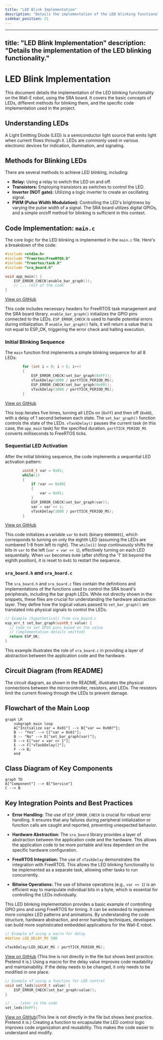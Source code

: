 ```yaml
---
title: "LED Blink Implementation"
description: "Details the implementation of the LED blinking functionality."
sidebar_position: 21
---
```


---
title: "LED Blink Implementation"
description: "Details the implementation of the LED blinking functionality."
---

# LED Blink Implementation

This document details the implementation of the LED blinking functionality on the Wall-E robot, using the SRA board.  It covers the basic concepts of LEDs, different methods for blinking them, and the specific code implementation used in the project.

## Understanding LEDs

A Light Emitting Diode (LED) is a semiconductor light source that emits light when current flows through it.  LEDs are commonly used in various electronic devices for indication, illumination, and signaling.

## Methods for Blinking LEDs

There are several methods to achieve LED blinking, including:

*   **Relay:** Using a relay to switch the LED on and off.
*   **Transistors:** Employing transistors as switches to control the LED.
*   **Inverter (NOT gate):** Utilizing a logic inverter to create an oscillating signal.
*   **PWM (Pulse Width Modulation):** Controlling the LED's brightness by varying the pulse width of a signal. The SRA board utilizes digital GPIOs, and a simple on/off method for blinking is sufficient in this context.

## Code Implementation: `main.c`

The core logic for the LED blinking is implemented in the `main.c` file.  Here's a breakdown of the code:

```c
#include <stdio.h>
#include "freertos/FreeRTOS.h"
#include "freertos/task.h"
#include "sra_board.h"

void app_main() {
    ESP_ERROR_CHECK(enable_bar_graph());
    // ... rest of the code
}
```

[View on GitHub](https://github.com/SRA-VJTI/Wall-E/blob/master/1_led_blink/main/main.c)

This code includes necessary headers for FreeRTOS task management and the SRA board library.  `enable_bar_graph()` initializes the GPIO pins connected to the LEDs.  `ESP_ERROR_CHECK` is used to handle potential errors during initialization.  If `enable_bar_graph()` fails, it will return a value that is not equal to ESP_OK, triggering the error check and halting execution.

### Initial Blinking Sequence

The `main` function first implements a simple blinking sequence for all 8 LEDs:

```c
        for (int i = 0; i < 5; i++)
        {
            ESP_ERROR_CHECK(set_bar_graph(0xFF));
            vTaskDelay(1000 / portTICK_PERIOD_MS);
            ESP_ERROR_CHECK(set_bar_graph(0x00));
            vTaskDelay(1000 / portTICK_PERIOD_MS);
        }
```

[View on GitHub](https://github.com/SRA-VJTI/Wall-E/blob/master/1_led_blink/main/main.c)

This loop iterates five times, turning all LEDs on (`0xFF`) and then off (`0x00`), with a delay of 1 second between each state. The `set_bar_graph()` function controls the state of the LEDs. `vTaskDelay()` pauses the current task (in this case, the `app_main` task) for the specified duration.  `portTICK_PERIOD_MS` converts milliseconds to FreeRTOS ticks.

### Sequential LED Activation

After the initial blinking sequence, the code implements a sequential LED activation pattern:

```c
        uint8_t var = 0x01;
        while(1)
        {
            if (var == 0x00)
            {
                var = 0x01;
            }
            ESP_ERROR_CHECK(set_bar_graph(var));
            var = var << 1;
            vTaskDelay(1000 / portTICK_PERIOD_MS);
        }
```

[View on GitHub](https://github.com/SRA-VJTI/Wall-E/blob/master/1_led_blink/main/main.c)

This code initializes a variable `var` to `0x01` (binary `00000001`), which corresponds to turning on only the eighth LED (assuming the LEDs are numbered 1-8 from left to right).  The `while(1)` loop continuously shifts the bits in `var` to the left (`var = var << 1`), effectively turning on each LED sequentially.  When `var` becomes `0x00` (after shifting the '1' bit beyond the eighth position), it is reset to `0x01` to restart the sequence.

### `sra_board.h` and `sra_board.c`

The `sra_board.h` and `sra_board.c` files contain the definitions and implementations of the functions used to control the SRA board's peripherals, including the bar graph LEDs.  While not directly shown in the snippets, these files are crucial for understanding the hardware abstraction layer.  They define how the logical values passed to `set_bar_graph()` are translated into physical signals to control the LEDs.

```c
// Example (hypothetical) from sra_board.c
esp_err_t set_bar_graph(uint8_t value) {
  // Code to set GPIO pins based on the value
  // (implementation details omitted)
  return ESP_OK;
}
```

This example illustrates the role of `sra_board.c` in providing a layer of abstraction between the application code and the hardware.

## Circuit Diagram (from README)

The circuit diagram, as shown in the README, illustrates the physical connections between the microcontroller, resistors, and LEDs.  The resistors limit the current flowing through the LEDs to prevent damage.

## Flowchart of the Main Loop





```mermaid
graph LR
    subgraph main loop
    A["Initialize var = 0x01"] --> B{"var == 0x00?"};
    B -- "Yes" --> C["var = 0x01"];
    B -- "No" --> D["set_bar_graph(var)"];
    D --> E["var = var << 1"];
    E --> F["vTaskDelay()"];
    F --> B;
    end
```



## Class Diagram of Key Components





```mermaid
graph TD
A["Component"] --> B["Service"]
C --> B
```



## Key Integration Points and Best Practices

*   **Error Handling:** The use of `ESP_ERROR_CHECK` is crucial for robust error handling. It ensures that any failures during peripheral initialization or function calls are caught and reported, preventing unexpected behavior.

*   **Hardware Abstraction:** The `sra_board` library provides a layer of abstraction between the application code and the hardware. This allows the application code to be more portable and less dependent on the specific hardware configuration.

*   **FreeRTOS Integration:** The use of `vTaskDelay` demonstrates the integration with FreeRTOS. This allows the LED blinking functionality to be implemented as a separate task, allowing other tasks to run concurrently.

*   **Bitwise Operations:** The use of bitwise operations (e.g., `var << 1`) is an efficient way to manipulate individual bits in a byte, which is essential for controlling the LEDs individually.

This LED blinking implementation provides a basic example of controlling GPIO pins and using FreeRTOS for timing. It can be extended to implement more complex LED patterns and animations. By understanding the code structure, hardware abstraction, and error handling techniques, developers can build more sophisticated embedded applications for the Wall-E robot.

```c
// Example of using a macro for delay
#define LED_DELAY_MS 500

vTaskDelay(LED_DELAY_MS / portTICK_PERIOD_MS);
```

[View on GitHub](https://github.com/SRA-VJTI/Wall-E/blob/master/1_led_blink/main/main.c) (This line is not directly in the file but shows best practice. Pretend it is.)
Using a macro for the delay value improves code readability and maintainability.  If the delay needs to be changed, it only needs to be modified in one place.

```c
// Example of using a function for LED control
void set_leds(uint8_t value) {
    ESP_ERROR_CHECK(set_bar_graph(value));
}

// ... later in the code
set_leds(0xFF);
```

[View on GitHub](https://github.com/SRA-VJTI/Wall-E/blob/master/1_led_blink/main/main.c)(This line is not directly in the file but shows best practice. Pretend it is.)
Creating a function to encapsulate the LED control logic improves code organization and reusability.  This makes the code easier to understand and modify.
```
```